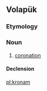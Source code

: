 {{also|kronām}}
==Volapük==

===Etymology===
{{suffix|kron|am|lang=vo}}

===Noun===
{{vo-noun}}

# [[coronation]]

====Declension====
{{vo-decl-noun}}

[[pl:kronam]]